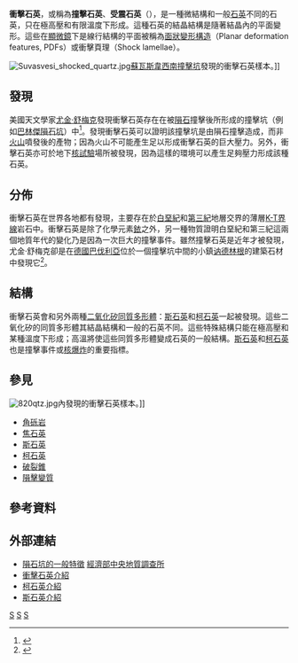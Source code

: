 '''衝擊石英'''，或稱為'''撞擊石英'''、'''受震石英'''（{{lang-en|Shocked quartz}}），是一種微結構和一般[[石英|石英]]不同的石英，只在極高壓和有限溫度下形成。這種石英的結晶結構是隨著結晶內的平面變形。這些在[[顯微鏡|顯微鏡]]下是線行結構的平面被稱為[[面狀變形構造|面狀變形構造]]（Planar deformation features, PDFs）或衝擊頁理（Shock lamellae）。

[[File:Suvasvesi_shocked_quartz.jpg|thumb]][[蘇瓦斯韋西湖|蘇瓦斯韋西南撞擊坑]]發現的衝擊石英樣本。]]

==發現==
美國天文學家[[尤金·舒梅克|尤金·舒梅克]]發現衝擊石英存在在被[[隕石|隕石]]撞擊後所形成的撞擊坑（例如[[巴林傑隕石坑|巴林傑隕石坑]]）中<ref>{{cite paper|author=Eugene M. Shoemaker|title=Impact mechanics at Meteor crater, Arizona|publisher=U.S. Atomic Energy Commission Open File Report|date=1959}}</ref>。發現衝擊石英可以證明該撞擊坑是由隕石撞擊造成，而非[[火山|火山]]噴發後的產物；因為火山不可能產生足以形成衝擊石英的巨大壓力。另外，衝擊石英亦可於地下[[核試驗|核試驗]]場所被發現，因為這樣的環境可以產生足夠壓力形成該種石英。

==分佈==
衝擊石英在世界各地都有發現，主要存在於[[白堊紀|白堊紀]]和[[第三紀|第三紀]]地層交界的薄層[[K-T界線|K-T界線]]岩石中。衝擊石英是除了化學元素[[銥|銥]]之外，另一種物質證明白堊紀和第三紀這兩個地質年代的變化乃是因為一次巨大的撞擊事件。雖然撞擊石英是近年才被發現，尤金·舒梅克卻是在[[德國|德國]][[巴伐利亞|巴伐利亞]]位於一個撞擊坑中間的小鎮[[讷德林根|讷德林根]]的建築石材中發現它<ref>{{cite web|url=http://sortingoutscience.net/2008/02/05/the_scientific_tourist_6_--_nothing_but_rim/|title=The scientific tourist #6 — nothing but rim!|author=Sam Wise|date=2008-02-05|accessdate=2008-10-14|deadurl=yes|archiveurl=https://web.archive.org/web/20090106024650/http://sortingoutscience.net/2008/02/05/the_scientific_tourist_6_--_nothing_but_rim/|archivedate=2009-01-06|df=}}</ref>。

==結構== 
衝擊石英會和另外兩種[[二氧化矽|二氧化矽]][[同質多形體|同質多形體]]：[[斯石英|斯石英]]和[[柯石英|柯石英]]一起被發現。這些二氧化矽的同質多形體其結晶結構和一般的石英不同。這些特殊結構只能在極高壓和某種溫度下形成；高溫將使這些同質多形體變成石英的一般結構。[[斯石英|斯石英]]和[[柯石英|柯石英]]也是撞擊事件或[[核爆炸|核爆炸]]的重要指標。

== 參見 ==
[[File:820qtz.jpg|thumb]]內發現的衝擊石英樣本。]]
* [[角砾岩|角砾岩]]
* [[焦石英|焦石英]]
* [[斯石英|斯石英]]
* [[柯石英|柯石英]]
* [[破裂錐|破裂錐]]
* [[隕擊變質|隕擊變質]]

==參考資料==
{{reflist}}

==外部連結==
* [http://cgsweb.moeacgs.gov.tw/CGSWeb/result/Other/CMLake/1-1.htm 隕石坑的一般特徵] {{Wayback|url=http://cgsweb.moeacgs.gov.tw/CGSWeb/result/Other/CMLake/1-1.htm |date=20160304090227 }} [[經濟部中央地質調查所|經濟部中央地質調查所]]
* [http://www.scn.org/~bh162/shocked_quartz.html 衝擊石英介紹]{{Webarchive|url=http://arquivo.pt/wayback/20160522184111/http://www.scn.org/~bh162/shocked_quartz.html |date=2016-05-22 }}
* [https://web.archive.org/web/20040305170121/http://mineral.galleries.com/minerals/Silicate/COESITE/COESITE.htm 柯石英介紹]
* [https://web.archive.org/web/20040216002413/http://mineral.galleries.com/minerals/oxides/stishovi/stishovi.htm 斯石英介紹]

{{二氧化硅矿物}}

[[Category:撞擊事件|S]]
[[Category:行星地质学|S]]
[[Category:氧化物礦物|S]]
